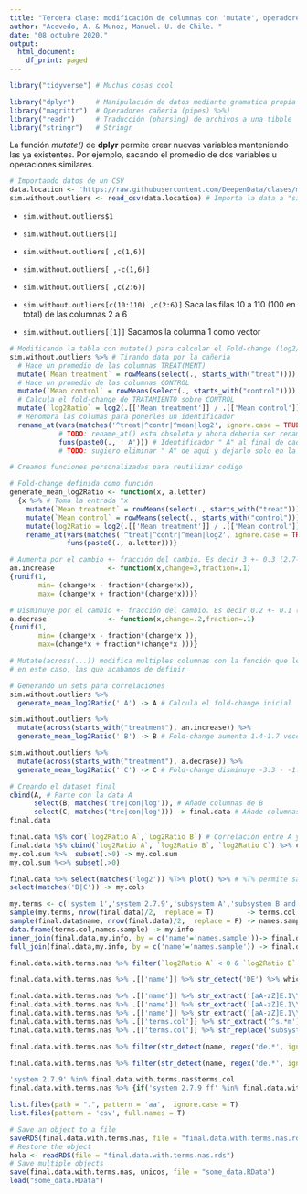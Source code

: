 ```yaml
---
title: "Tercera clase: modificación de columnas con 'mutate', operadores de tipo 'pipes', detección/extracción de patrones con expresiones regulares y guardar en formato R."
author: "Acevedo, A. & Munoz, Manuel. U. de Chile. "
date: "08 octubre 2020."
output:
  html_document:
    df_print: paged
---
```


<!-- TODO: insertar video despues de la clase -->

```r
library("tidyverse") # Muchas cosas cool

library("dplyr")     # Manipulación de datos mediante gramatica propia
library("magrittr")  # Operadores cañeria (pipes) %>%)
library("readr")     # Traducción (pharsing) de archivos a una tibble
library("stringr")   # Stringr
```

La función _mutate()_ de **dplyr** permite crear nuevas variables manteniendo las ya existentes. 
Por ejemplo, sacando el promedio de dos variables u operaciones similares. 

```r
# Importando datos de un CSV
data.location <- 'https://raw.githubusercontent.com/DeepenData/clases/master/06_mutate_pipes_regex/data_oct_08_2020.csv' # Reemplazar por dirección local si bajan el archivo
sim.without.outliers <- read_csv(data.location) # Importa la data a "sim.without.outliers"
```

- ``sim.without.outliers$1``
- ``sim.without.outliers[1]``
- ``sim.without.outliers[ ,c(1,6)]``
- ``sim.without.outliers[ ,-c(1,6)]``
- ``sim.without.outliers[ ,c(2:6)]``
- ``sim.without.outliers[c(10:110) ,c(2:6)]`` Saca las filas 10 a 110 (100 en total) de las columnas 2 a 6

- ``sim.without.outliers[[1]]`` Sacamos la columna 1 como vector

<!--
# TODO:
Objeto$columna <- NULL # Eso crea una columna llena de NULL o elimina la columna?
-->

```r
# Modificando la tabla con mutate() para calcular el Fold-change (log2/log2)
sim.without.outliers %>% # Tirando data por la cañeria 
  # Hace un promedio de las columnas TREAT(MENT)
  mutate(`Mean treatment` = rowMeans(select(., starts_with("treat")))) %>%
  # Hace un promedio de las columnas CONTROL 
  mutate(`Mean control` = rowMeans(select(., starts_with("control")))) %>%
  # Calcula el fold-change de TRATAMIENTO sobre CONTROL
  mutate(`log2Ratio` = log2(.[['Mean treatment']] / .[['Mean control']])) %>% 
  # Renombra las columas para ponerles un identificador
  rename_at(vars(matches('^treat|^contr|^mean|log2', ignore.case = TRUE)), 
            # TODO: rename_at() esta obsoleta y ahora deberia ser rename_with()
            funs(paste0(., ' A'))) # Identificador " A" al final de cada columna
            # TODO: sugiero eliminar " A" de aqui y dejarlo solo en la función más abajo

# Creamos funciones personalizadas para reutilizar codigo

# Fold-change definida como función
generate_mean_log2Ratio <- function(x, a.letter) 
  {x %>% # Toma la entrada "x
    mutate(`Mean treatment` = rowMeans(select(., starts_with("treat")))) %>%  # Promedio Tratamiento
    mutate(`Mean control` = rowMeans(select(., starts_with("control")))) %>%  # Promedio Control
    mutate(log2Ratio = log2(.[['Mean treatment']] / .[['Mean control']])) %>% # Fold-change
    rename_at(vars(matches('^treat|^contr|^mean|log2', ignore.case = TRUE)),  # No hace nada?
              funs(paste0(., a.letter)))}

# Aumenta por el cambio +- fracción del cambio. Es decir 3 +- 0.3 (2.7-3.3)
an.increase             <- function(x,change=3,fraction=.1) 
{runif(1, 
       min= (change*x - fraction*(change*x)),
       max= (change*x + fraction*(change*x)))}

# Disminuye por el cambio +- fracción del cambio. Es decir 0.2 +- 0.1 (0.1-0.3)
a.decrase               <- function(x,change=.2,fraction=.1) 
{runif(1,
       min= (change*x - fraction*(change*x )),
       max=(change*x + fraction*(change*x )))}

# Mutate(across(...)) modifica multiples columnas con la función que le demos
# en este caso, las que acabamos de definir

# Generando un sets para correlaciones 
sim.without.outliers %>% 
  generate_mean_log2Ratio(' A') -> A # Calcula el fold-change inicial

sim.without.outliers %>% 
  mutate(across(starts_with("treatment"), an.increase)) %>% 
  generate_mean_log2Ratio(' B') -> B # Fold-change aumenta 1.4-1.7 veces

sim.without.outliers %>% 
  mutate(across(starts_with("treatment"), a.decrase)) %>% 
  generate_mean_log2Ratio(' C') -> C # Fold-change disminuye -3.3 - -1.7 veces

# Creando el dataset final
cbind(A, # Parte con la data A
      select(B, matches('tre|con|log')), # Añade columnas de B
      select(C, matches('tre|con|log'))) -> final.data # Añade columnas de C y guarda
final.data
```


```r
final.data %$% cor(`log2Ratio A`,`log2Ratio B`) # Correlación entre A y B
final.data %$% cbind(`log2Ratio A`, `log2Ratio B`, `log2Ratio C`) %>% colSums -> my.col.sum
my.col.sum %>%  subset(.>0) -> my.col.sum
my.col.sum %<>% subset(.>0)

final.data %>% select(matches('log2')) %T>% plot() %>% # %T% permite sacar "muestras" del pipe
select(matches('B|C')) -> my.cols
```


```r

my.terms <- c('system 1','system 2.7.9','subsystem A','subsystem B and A')
sample(my.terms, nrow(final.data)/2,  replace = T)        -> terms.col
sample(final.data$name, nrow(final.data)/2,  replace = F) -> names.sample
data.frame(terms.col,names.sample) -> my.info
inner_join(final.data,my.info, by = c('name'='names.sample'))-> final.data.with.terms
full_join(final.data,my.info, by = c('name'='names.sample')) -> final.data.with.terms.nas
```

```r

final.data.with.terms.nas %>% filter(`log2Ratio A` < 0 & `log2Ratio B` < 0 & `log2Ratio C` < 0) %>% drop_na 
```
```r


final.data.with.terms.nas %>% .[['name']] %>% str_detect('DE') %>% which

final.data.with.terms.nas %>% .[['name']] %>% str_extract('[aA-zZ]E.1\\d$')  %>% .[!is.na(.)]
final.data.with.terms.nas %>% .[['name']] %>% str_extract('[aA-zZ]E.1\\d+')  %>% .[!is.na(.)] 
final.data.with.terms.nas %>% .[['name']] %>% str_extract('[aA-zZ]E.1\\d.+') %>% .[!is.na(.)]
final.data.with.terms.nas %>% .[['terms.col']] %>% str_extract('^s.*m') %>% na.exclude() %>% sample(10)
final.data.with.terms.nas %>% .[['terms.col']] %>% str_replace('subsystem','comparment') %>% na.exclude() %>% sample(10)
```

```r
final.data.with.terms.nas %>% filter(str_detect(name, regex('de.*', ignore_case = T)) & str_detect(terms.col, regex('B.*A', ignore_case = F)))
```

```r
final.data.with.terms.nas %>% filter(str_detect(name, regex('de.*', ignore_case = T)) & str_detect(terms.col, regex('\\d.\\d', ignore_case = F)) & `log2Ratio C` <0) %>% select(matches('log|name|term')) 
```

```r


'system 2.7.9' %in% final.data.with.terms.nas$terms.col
final.data.with.terms.nas %>% {if('system 2.7.9 ff' %in% final.data.with.terms.nas$terms.col) print('ok') else str_extract(.[['terms.col']], 'system.*' )} %>% na.omit %>% unique -> unicos


```

```r
list.files(path = ".", pattern = 'aa',  ignore.case = T)
list.files(pattern = 'csv', full.names = T)

# Save an object to a file
saveRDS(final.data.with.terms.nas, file = "final.data.with.terms.nas.rds")
# Restore the object
hola <- readRDS(file = "final.data.with.terms.nas.rds")
# Save multiple objects
save(final.data.with.terms.nas, unicos, file = "some_data.RData")
load("some_data.RData")
```

